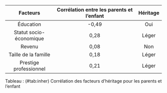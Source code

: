 ----------------------------------------------------------------------------------
  Facteurs                 Corrélation entre les parents et l'enfant    Héritage
------------------------- ------------------------------------------- ------------
  Éducation                                -0,49                          Oui
  
  Statut socio-économique                   0,28                         Léger   
  
  Revenu                                    0,08                          Non
  
  Taille de la famille                      0,18                         Léger
  
  Prestige professionnel                    0,21                         Léger
------------------------- ----------------------------------------- --------------
Tableau : (\#tab:inher) Corrélation des facteurs d'héritage pour les parents et l'enfant
